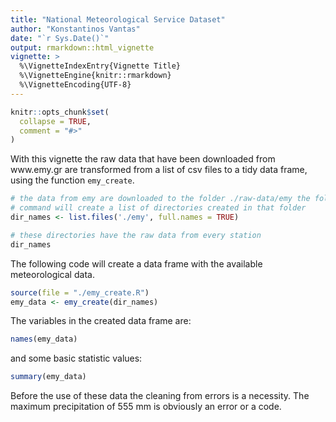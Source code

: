 ```yaml
---
title: "National Meteorological Service Dataset"
author: "Konstantinos Vantas"
date: "`r Sys.Date()`"
output: rmarkdown::html_vignette
vignette: >
  %\VignetteIndexEntry{Vignette Title}
  %\VignetteEngine{knitr::rmarkdown}
  %\VignetteEncoding{UTF-8}
---
```


```r
knitr::opts_chunk$set(
  collapse = TRUE,
  comment = "#>"
)
```

With this vignette the raw data that have been downloaded from www.emy.gr are transformed from a list of csv files to a tidy data frame, using the function `emy_create`.
```r
# the data from emy are downloaded to the folder ./raw-data/emy the following
# command will create a list of directories created in that folder
dir_names <- list.files('./emy', full.names = TRUE)

# these directories have the raw data from every station
dir_names
```

The following code will create a data frame with the available meteorological data. 

```r
source(file = "./emy_create.R")
emy_data <- emy_create(dir_names)
```

The variables in the created data frame are:
```r
names(emy_data)
```

and some basic statistic values:
```r
summary(emy_data)
```

Before the use of these data the cleaning from errors is a necessity. The maximum precipitation of 555  mm is obviously an error or a code. 
